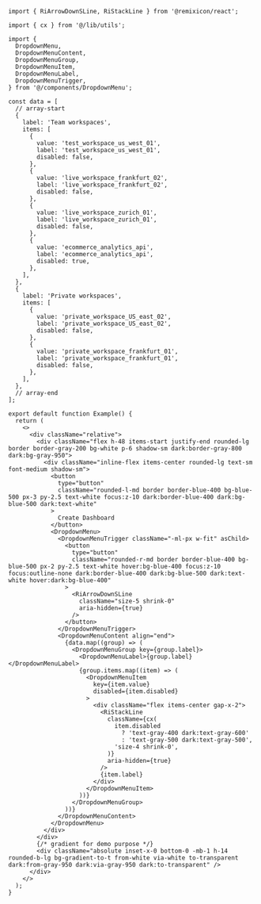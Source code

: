 ````tsx
import { RiArrowDownSLine, RiStackLine } from '@remixicon/react';

import { cx } from '@/lib/utils';

import {
  DropdownMenu,
  DropdownMenuContent,
  DropdownMenuGroup,
  DropdownMenuItem,
  DropdownMenuLabel,
  DropdownMenuTrigger,
} from '@/components/DropdownMenu';

const data = [
  // array-start
  {
    label: 'Team workspaces',
    items: [
      {
        value: 'test_workspace_us_west_01',
        label: 'test_workspace_us_west_01',
        disabled: false,
      },
      {
        value: 'live_workspace_frankfurt_02',
        label: 'live_workspace_frankfurt_02',
        disabled: false,
      },
      {
        value: 'live_workspace_zurich_01',
        label: 'live_workspace_zurich_01',
        disabled: false,
      },
      {
        value: 'ecommerce_analytics_api',
        label: 'ecommerce_analytics_api',
        disabled: true,
      },
    ],
  },
  {
    label: 'Private workspaces',
    items: [
      {
        value: 'private_workspace_US_east_02',
        label: 'private_workspace_US_east_02',
        disabled: false,
      },
      {
        value: 'private_workspace_frankfurt_01',
        label: 'private_workspace_frankfurt_01',
        disabled: false,
      },
    ],
  },
  // array-end
];

export default function Example() {
  return (
    <>
      <div className="relative">
        <div className="flex h-48 items-start justify-end rounded-lg border border-gray-200 bg-white p-6 shadow-sm dark:border-gray-800 dark:bg-gray-950">
          <div className="inline-flex items-center rounded-lg text-sm font-medium shadow-sm">
            <button
              type="button"
              className="rounded-l-md border border-blue-400 bg-blue-500 px-3 py-2.5 text-white focus:z-10 dark:border-blue-400 dark:bg-blue-500 dark:text-white"
            >
              Create Dashboard
            </button>
            <DropdownMenu>
              <DropdownMenuTrigger className="-ml-px w-fit" asChild>
                <button
                  type="button"
                  className="rounded-r-md border border-blue-400 bg-blue-500 px-2 py-2.5 text-white hover:bg-blue-400 focus:z-10 focus:outline-none dark:border-blue-400 dark:bg-blue-500 dark:text-white hover:dark:bg-blue-400"
                >
                  <RiArrowDownSLine
                    className="size-5 shrink-0"
                    aria-hidden={true}
                  />
                </button>
              </DropdownMenuTrigger>
              <DropdownMenuContent align="end">
                {data.map((group) => (
                  <DropdownMenuGroup key={group.label}>
                    <DropdownMenuLabel>{group.label}</DropdownMenuLabel>
                    {group.items.map((item) => (
                      <DropdownMenuItem
                        key={item.value}
                        disabled={item.disabled}
                      >
                        <div className="flex items-center gap-x-2">
                          <RiStackLine
                            className={cx(
                              item.disabled
                                ? 'text-gray-400 dark:text-gray-600'
                                : 'text-gray-500 dark:text-gray-500',
                              'size-4 shrink-0',
                            )}
                            aria-hidden={true}
                          />
                          {item.label}
                        </div>
                      </DropdownMenuItem>
                    ))}
                  </DropdownMenuGroup>
                ))}
              </DropdownMenuContent>
            </DropdownMenu>
          </div>
        </div>
        {/* gradient for demo purpose */}
        <div className="absolute inset-x-0 bottom-0 -mb-1 h-14 rounded-b-lg bg-gradient-to-t from-white via-white to-transparent dark:from-gray-950 dark:via-gray-950 dark:to-transparent" />
      </div>
    </>
  );
}

````